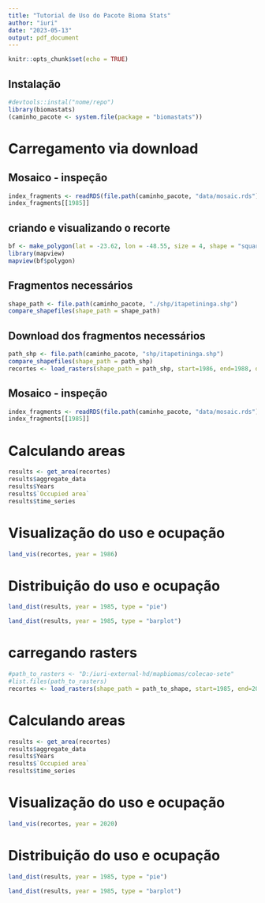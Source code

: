 ---
title: "Tutorial de Uso do Pacote Bioma Stats"
author: "iuri"
date: "2023-05-13"
output: pdf_document
---

```{r setup, include=FALSE}
knitr::opts_chunk$set(echo = TRUE)
```

## Instalação

```{r}
#devtools::instal("nome/repo")
library(biomastats)
(caminho_pacote <- system.file(package = "biomastats"))
```

# Carregamento via download

## Mosaico - inspeção

```{r}
index_fragments <- readRDS(file.path(caminho_pacote, "data/mosaic.rds"))
index_fragments[[1985]]
```

## criando e visualizando o recorte

```{r}
bf <- make_polygon(lat = -23.62, lon = -48.55, size = 4, shape = "square")
library(mapview)
mapview(bf$polygon)
```

## Fragmentos necessários

```{r}
shape_path <- file.path(caminho_pacote, "./shp/itapetininga.shp")
compare_shapefiles(shape_path = shape_path)
```

## Download dos fragmentos necessários

```{r}
path_shp <- file.path(caminho_pacote, "shp/itapetininga.shp")
compare_shapefiles(shape_path = path_shp)
recortes <- load_rasters(shape_path = path_shp, start=1986, end=1988, data_from = "download")
```

## Mosaico - inspeção

```{r}
index_fragments <- readRDS(file.path(caminho_pacote, "data/mosaic.rds"))
index_fragments[[1985]]
```

# Calculando areas

```{r}
results <- get_area(recortes)
results$aggregate_data
results$Years
results$`Occupied area`
results$time_series
```

# Visualização do uso e ocupação

```{r}
land_vis(recortes, year = 1986)
```

# Distribuição do uso e ocupação

```{r}
land_dist(results, year = 1985, type = "pie")
```

```{r}
land_dist(results, year = 1985, type = "barplot")
```






# carregando rasters

```{r}
#path_to_rasters <- "D:/iuri-external-hd/mapbiomas/colecao-sete"
#list.files(path_to_rasters)
recortes <- load_rasters(shape_path = path_to_shape, start=1985, end=2021, data_from = "download", folder_path =  path_to_rasters)
```

# Calculando areas

```{r}
results <- get_area(recortes)
results$aggregate_data
results$Years
results$`Occupied area`
results$time_series
```

# Visualização do uso e ocupação

```{r}
land_vis(recortes, year = 2020)
```

# Distribuição do uso e ocupação

```{r}
land_dist(results, year = 1985, type = "pie")
```

```{r}
land_dist(results, year = 1985, type = "barplot")
```










